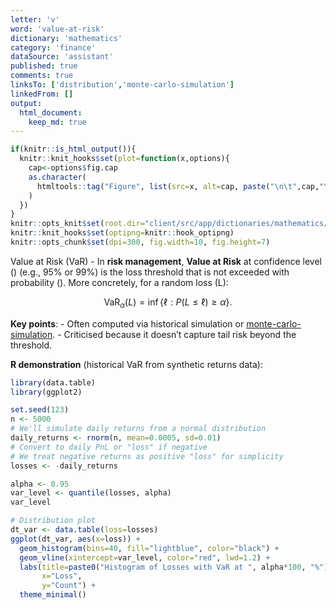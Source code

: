 ```yaml
---
letter: 'v'
word: 'value-at-risk'
dictionary: 'mathematics'
category: 'finance'
dataSource: 'assistant'
published: true
comments: true
linksTo: ['distribution','monte-carlo-simulation']
linkedFrom: []
output:
  html_document:
    keep_md: true
---
```


```r
if(knitr::is_html_output()){
  knitr::knit_hooks$set(plot=function(x,options){
    cap<-options$fig.cap
    as.character(
      htmltools::tag("Figure", list(src=x, alt=cap, paste("\n\t",cap,"\n",sep="")))
    )
  })
}
knitr::opts_knit$set(root.dir="client/src/app/dictionaries/mathematics/definitions")
knitr::knit_hooks$set(optipng=knitr::hook_optipng)
knitr::opts_chunk$set(dpi=300, fig.width=10, fig.height=7)
```

<a id="value-at-risk">Value at Risk (VaR)</a> - In **risk management**, **Value at Risk** at confidence level \(\alpha\) (e.g., 95% or 99%) is the loss threshold that is not exceeded with probability \(\alpha\). More concretely, for a random loss \(L\):

$$
\mathrm{VaR}_{\alpha}(L) = \inf\{\ell : P(L \le \ell) \ge \alpha\}.
$$

**Key points**:
- Often computed via historical simulation or [monte-carlo-simulation](#monte-carlo-simulation).
- Criticised because it doesn’t capture tail risk beyond the threshold.

**R demonstration** (historical VaR from synthetic returns data):

```r
library(data.table)
library(ggplot2)

set.seed(123)
n <- 5000
# We'll simulate daily returns from a normal distribution
daily_returns <- rnorm(n, mean=0.0005, sd=0.01)
# Convert to daily PnL or "loss" if negative
# We treat negative returns as positive "loss" for simplicity
losses <- -daily_returns

alpha <- 0.95
var_level <- quantile(losses, alpha)
var_level

# Distribution plot
dt_var <- data.table(loss=losses)
ggplot(dt_var, aes(x=loss)) +
  geom_histogram(bins=40, fill="lightblue", color="black") +
  geom_vline(xintercept=var_level, color="red", lwd=1.2) +
  labs(title=paste0("Histogram of Losses with VaR at ", alpha*100, "%"),
       x="Loss",
       y="Count") +
  theme_minimal()
```

